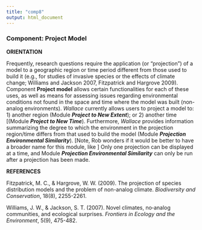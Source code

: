 ```yaml
---
title: "comp8"
output: html_document
---
```


### **Component: Project Model**

**ORIENTATION**

Frequently, research questions require the application (or “projection”) of a model to a geographic region or time period different from those used to build it (e.g., for studies of invasive species or the effects of climate change; Williams and Jackson 2007, Fitzpatrick and Hargrove 2009). Component **Project model** allows certain functionalities for each of these uses, as well as means for assessing issues regarding environmental conditions not found in the space and time where the model was built (non-analog environments). *Wallace* currently allows users to project a model to: 1) another region (Module ***Project to New Extent***); or 2) another time [(Module ***Project to New Time***). Furthermore, *Wallace* provides information summarizing the degree to which the environment in the projection region/time differs from that used to build the model (Module ***Projection Environmental Similarity***). [Note, Rob wonders if it would be better to have a broader name for this module, like ] Only one projection can be displayed at a time, and Module ***Projection Environmental Similarity*** can only be run after a projection has been made.

**REFERENCES**

Fitzpatrick, M. C., & Hargrove, W. W. (2009). The projection of species distribution models and the problem of non-analog climate. *Biodiversity and Conservation*, 18(8), 2255-2261.

Williams, J. W., & Jackson, S. T. (2007). Novel climates, no‐analog communities, and ecological surprises. *Frontiers in Ecology and the Environment*, 5(9), 475-482.


